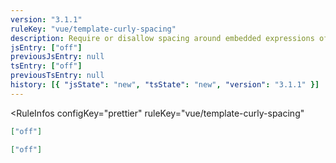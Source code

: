 ```yaml
---
version: "3.1.1"
ruleKey: "vue/template-curly-spacing"
description: Require or disallow spacing around embedded expressions of template strings in `<template>`
jsEntry: ["off"]
previousJsEntry: null
tsEntry: ["off"]
previousTsEntry: null
history: [{ "jsState": "new", "tsState": "new", "version": "3.1.1" }]
---
```


<RuleInfos 
  configKey="prettier" 
  ruleKey="vue/template-curly-spacing" 
>

```json
["off"]
```

```json
["off"]
```

</RuleInfos>
